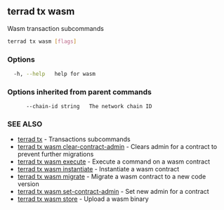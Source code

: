 ## terrad tx wasm

Wasm transaction subcommands

```sh Terrad
terrad tx wasm [flags]
```

### Options

```sh Terrad
  -h, --help   help for wasm
```

### Options inherited from parent commands

```
      --chain-id string   The network chain ID
```

### SEE ALSO

* [terrad tx](terrad_tx.md)	 - Transactions subcommands
* [terrad tx wasm clear-contract-admin](terrad_tx_wasm_clear-contract-admin.md)	 - Clears admin for a contract to prevent further migrations
* [terrad tx wasm execute](terrad_tx_wasm_execute.md)	 - Execute a command on a wasm contract
* [terrad tx wasm instantiate](terrad_tx_wasm_instantiate.md)	 - Instantiate a wasm contract
* [terrad tx wasm migrate](terrad_tx_wasm_migrate.md)	 - Migrate a wasm contract to a new code version
* [terrad tx wasm set-contract-admin](terrad_tx_wasm_set-contract-admin.md)	 - Set new admin for a contract
* [terrad tx wasm store](terrad_tx_wasm_store.md)	 - Upload a wasm binary


